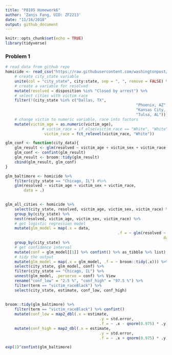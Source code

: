 ```yaml
---
title: "P8105 Homework6"
author: 'Zanis Fang, UID: ZF2213'
date: "11/16/2018"
output: github_document
---
```


```r
knitr::opts_chunk$set(echo = TRUE)
library(tidyverse)
```

### Problem 1


```r
# read data from github repo
homicide <- read_csv("https://raw.githubusercontent.com/washingtonpost/data-homicides/master/homicide-data.csv") %>% 
	# create city_state variable
	unite(col = "city_state", city:state, sep = ", ", remove = FALSE) %>% 
	# create a variable for resolved
	mutate(resolved = disposition %in% "Closed by arrest") %>%
	# select cities with victim race
	filter(!(city_state %in% c("Dallas, TX",
														 "Phoenix, AZ",
														 "Kansas City, MO",
														 "Tulsa, AL"))) %>%
	# change victim to numeric variable, race into factors
	mutate(victim_age = as.numeric(victim_age),
				# victim_race = if_else(victim_race == "White", "White", "Non-White"),
				 victim_race = fct_relevel(victim_race, "White")) 

glm_conf <- function(city_data){
	glm_result <- glm(resolved ~ victim_age + victim_sex + victim_race, data = city_data)
	glm_conf <- confint(glm_result)
	glm_result <- broom::tidy(glm_result)
	cbind(glm_result, glm_conf)
}

glm_baltimore <- homicide %>%
	filter(city_state == "Chicago, IL") #%>% 
	glm(resolved ~ victim_age + victim_sex + victim_race, 
		data = .)
	

glm_all_cities <- homicide %>% 
	select(city_state, resolved, victim_age, victim_sex, victim_race) %>%
	group_by(city_state) %>% 
	nest(resolved, victim_age, victim_sex, victim_race) %>%
	# get logistic regression model
	mutate(glm_model = map(.x = data,
												 .f = ~ glm(resolved ~ victim_age + victim_sex + victim_race, 
												 					 data = .x))) %>% 
	group_by(city_state) %>% 
	# get confidence interval
	mutate(conf = glm_model[[1]] %>% confint() %>% as_tibble %>% list) %>% 
	# tidy the output
	mutate(glm_model = map(.x = glm_model, .f = ~ broom::tidy(.x))) %>%
	select(city_state, glm_model, conf) %>%
	filter(city_state == "Chicago, IL") %>%
	unnest(glm_model, .perserve = conf) %>% View
	rename("conf_low" = "2.5 %", "conf_high" = "97.5 %") %>% 
	filter(term == "victim_raceBlack") %>% 
	select(city_state, estimate, conf_low, conf_high)
	
		
broom::tidy(glm_baltimore) %>%
	filter(term == "victim_raceBlack") %>% confint()
	mutate(conf_low = map2_dbl(.x = estimate,
										 .y = std.error,
										 .f = ~ .x - qnorm(0.975) * .y)) %>% 
	mutate(conf_high = map2_dbl(.x = estimate,
										 .y = std.error,
										 .f = ~ .x + qnorm(0.975) * .y))

exp(1)^confint(glm_baltimore)


```


